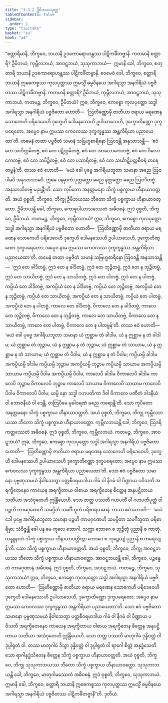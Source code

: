 ```yaml
---
title: "3.3.2 ဦမိဘယသုတ္တ"
tableOfContents: false
sidebar:
  order: 2
type: "tipitaka"
basket: "su"
book: "a4"
---
```



<DynamicBreadcrumb />

<Division number="122" book="a4" e="ch" v="15" p="438">

<Paragraph number="790" book="a4">
“စတ္တာရိမာနိ, ဘိက္ခဝေ, ဘယာနိ ဥဒကောရောဟန္တဿ ပါဋိကင်္ခိတဗ္ဗာနိ. ကတမာနိ စတ္တာရိ? ဦမိဘယံ, ကုမ္ဘီလဘယံ, အာဝဋ္ဋဘယံ, သုသုကာဘယံ—  ဣမာနိ ခေါ, ဘိက္ခဝေ, စတ္တာရိ ဘယာနိ ဥဒကောရောဟန္တဿ ပါဋိကင်္ခိတဗ္ဗာနိ. ဧဝမေဝံ ခေါ, ဘိက္ခဝေ, စတ္တာရိ ဘယာနိ ဣဓေကစ္စဿ ကုလပုတ္တဿ ဣမသ္မိံ ဓမ္မဝိနယေ အဂါရသ္မာ အနဂါရိယံ ပဗ္ဗဇိတဿ ပါဋိကင်္ခိတဗ္ဗာနိ. ကတမာနိ စတ္တာရိ? ဦမိဘယံ, ကုမ္ဘီလဘယံ, အာဝဋ္ဋဘယံ, သုသုကာဘယံ.
</Paragraph>

<Paragraph number="791" book="a4">
ကတမဉ္စ, ဘိက္ခဝေ, ဦမိဘယံ? ဣဓ, ဘိက္ခဝေ, ဧကစ္စော ကုလပုတ္တော သဒ္ဓါ အဂါရသ္မာ အနဂါရိယံ ပဗ္ဗဇိတော ဟောတိ—  ‘ဩတိဏ္ဏောမှိ ဇာတိယာ ဇရာယ မရဏေန သောကေဟိ ပရိဒေဝေဟိ ဒုက္ခေဟိ ဒေါမနဿေဟိ ဥပါယာသေဟိ, ဒုက္ခောတိဏ္ဏော ဒုက္ခပရေတော; အပ္ပေဝ နာမ ဣမဿ ကေဝလဿ ဒုက္ခက္ခန္ဓဿ အန္တကိရိယာ ပညာယေထာ’တိ. တမေနံ တထာ ပဗ္ဗဇိတံ သမာနံ သဗြဟ္မစာရိနော ဩဝဒန္တိ အနုသာသန္တိ—  ‘ဧဝံ တေ အဘိက္ကမိတဗ္ဗံ, ဧဝံ တေ ပဋိက္ကမိတဗ္ဗံ, ဧဝံ တေ အာလောကေတဗ္ဗံ, ဧဝံ တေ ဝိလောကေတဗ္ဗံ, ဧဝံ တေ သမိဉ္ဇိတဗ္ဗံ, ဧဝံ တေ ပသာရိတဗ္ဗံ, ဧဝံ တေ သင်္ဃာဋိပတ္တစီဝရံ ဓာရေတဗ္ဗန်’တိ. တဿ ဧဝံ ဟောတိ—  ‘မယံ ခေါ ပုဗ္ဗေ အဂါရိယဘူတာ သမာနာ အညေ ဩဝဒါမပိ အနုသာသာမပိ. ဣမေ ပနမှာကံ ပုတ္တမတ္တာ မညေ နတ္တမတ္တာ မညေ ဩဝဒိတဗ္ဗံ အနုသာသိတဗ္ဗံ မညန္တီ’တိ. သော ကုပိတော အနတ္တမနော သိက္ခံ ပစ္စက္ခာယ ဟီနာယာဝတ္တတိ. အယံ ဝုစ္စတိ, ဘိက္ခဝေ, ဘိက္ခု ဦမိဘယဿ ဘီတော သိက္ခံ ပစ္စက္ခာယ ဟီနာယာဝတ္တော. ဦမိဘယန္တိ ခေါ, ဘိက္ခဝေ, ကောဓူပါယာသဿေတံ အဓိဝစနံ. ဣဒံ ဝုစ္စတိ, ဘိက္ခဝေ, ဦမိဘယံ.
</Paragraph>

<Paragraph number="792" book="a4">
ကတမဉ္စ, ဘိက္ခဝေ, ကုမ္ဘီလဘယံ? ဣဓ, ဘိက္ခဝေ, ဧကစ္စော ကုလပုတ္တော သဒ္ဓါ အဂါရသ္မာ အနဂါရိယံ ပဗ္ဗဇိတော ဟောတိ—  ‘ဩတိဏ္ဏောမှိ ဇာတိယာ ဇရာယ မရဏေန သောကေဟိ ပရိဒေဝေဟိ ဒုက္ခေဟိ ဒေါမနဿေဟိ ဥပါယာသေဟိ, ဒုက္ခောတိဏ္ဏော ဒုက္ခပရေတော; အပ္ပေဝ နာမ ဣမဿ ကေဝလဿ ဒုက္ခက္ခန္ဓဿ အန္တကိရိယာ ပညာယေထာ’တိ. တမေနံ တထာ ပဗ္ဗဇိတံ သမာနံ သဗြဟ္မစာရိနော ဩဝဒန္တိ အနုသာသန္တိ—  ‘ဣဒံ တေ ခါဒိတဗ္ဗံ, ဣဒံ တေ န ခါဒိတဗ္ဗံ, ဣဒံ တေ ဘုဉ္ဇိတဗ္ဗံ, ဣဒံ တေ န ဘုဉ္ဇိတဗ္ဗံ, ဣဒံ တေ သာယိတဗ္ဗံ, ဣဒံ တေ န သာယိတဗ္ဗံ, ဣဒံ တေ ပါတဗ္ဗံ, ဣဒံ တေ န ပါတဗ္ဗံ, ကပ္ပိယံ တေ ခါဒိတဗ္ဗံ, အကပ္ပိယံ တေ န ခါဒိတဗ္ဗံ, ကပ္ပိယံ တေ ဘုဉ္ဇိတဗ္ဗံ, အကပ္ပိယံ တေ န ဘုဉ္ဇိတဗ္ဗံ, ကပ္ပိယံ တေ သာယိတဗ္ဗံ, အကပ္ပိယံ တေ န သာယိတဗ္ဗံ, ကပ္ပိယံ တေ ပါတဗ္ဗံ, အကပ္ပိယံ တေ န ပါတဗ္ဗံ, ကာလေ တေ ခါဒိတဗ္ဗံ, ဝိကာလေ တေ န ခါဒိတဗ္ဗံ, ကာလေ တေ ဘုဉ္ဇိတဗ္ဗံ, ဝိကာလေ တေ န ဘုဉ္ဇိတဗ္ဗံ, ကာလေ တေ သာယိတဗ္ဗံ, ဝိကာလေ တေ န သာယိတဗ္ဗံ, ကာလေ တေ ပါတဗ္ဗံ, ဝိကာလေ တေ န ပါတဗ္ဗန်’တိ. တဿ ဧဝံ ဟောတိ—  ‘မယံ ခေါ ပုဗ္ဗေ အဂါရိယဘူတာ သမာနာ ယံ ဣစ္ဆာမ တံ ခါဒါမ, ယံ န ဣစ္ဆာမ န တံ ခါဒါမ; ယံ ဣစ္ဆာမ တံ ဘုဉ္ဇာမ, ယံ န ဣစ္ဆာမ န တံ ဘုဉ္ဇာမ; ယံ ဣစ္ဆာမ တံ သာယာမ, ယံ န ဣစ္ဆာမ န တံ သာယာမ; ယံ ဣစ္ဆာမ တံ ပိဝါမ, ယံ န ဣစ္ဆာမ န တံ ပိဝါမ; ကပ္ပိယမ္ပိ ခါဒါမ အကပ္ပိယမ္ပိ ခါဒါမ ကပ္ပိယမ္ပိ ဘုဉ္ဇာမ အကပ္ပိယမ္ပိ ဘုဉ္ဇာမ ကပ္ပိယမ္ပိ သာယာမ အကပ္ပိယမ္ပိ သာယာမ ကပ္ပိယမ္ပိ ပိဝါမ အကပ္ပိယမ္ပိ ပိဝါမ, ကာလေပိ ခါဒါမ ဝိကာလေပိ ခါဒါမ ကာလေပိ ဘုဉ္ဇာမ ဝိကာလေပိ ဘုဉ္ဇာမ ကာလေပိ သာယာမ ဝိကာလေပိ သာယာမ ကာလေပိ ပိဝါမ ဝိကာလေပိ ပိဝါမ; ယမ္ပိ နော သဒ္ဓါ ဂဟပတိကာ ဒိဝါ ဝိကာလေ ပဏီတံ ခါဒနီယံ ဝါ ဘောဇနီယံ ဝါ ဒေန္တိ, တတြပိမေ မုခါဝရဏံ မညေ ကရောန္တီ’တိ. သော ကုပိတော အနတ္တမနော သိက္ခံ ပစ္စက္ခာယ ဟီနာယာဝတ္တတိ. အယံ ဝုစ္စတိ, ဘိက္ခဝေ, ဘိက္ခု ကုမ္ဘီလဘယဿ ဘီတော သိက္ခံ ပစ္စက္ခာယ ဟီနာယာဝတ္တော. ကုမ္ဘီလဘယန္တိ ခေါ, ဘိက္ခဝေ, ဩဒရိကတ္တဿေတံ အဓိဝစနံ. ဣဒံ ဝုစ္စတိ, ဘိက္ခဝေ, ကုမ္ဘီလဘယံ.
</Paragraph>

<Paragraph number="793" book="a4">
ကတမဉ္စ, ဘိက္ခဝေ, အာဝဋ္ဋဘယံ? ဣဓ, ဘိက္ခဝေ, ဧကစ္စော ကုလပုတ္တော သဒ္ဓါ အဂါရသ္မာ အနဂါရိယံ ပဗ္ဗဇိတော ဟောတိ—  ‘ဩတိဏ္ဏောမှိ ဇာတိယာ ဇရာယ မရဏေန သောကေဟိ ပရိဒေဝေဟိ, ဒုက္ခေဟိ ဒေါမနဿေဟိ ဥပါယာသေဟိ ဒုက္ခောတိဏ္ဏော ဒုက္ခပရေတော; အပ္ပေဝ နာမ ဣမဿ ကေဝလဿ ဒုက္ခက္ခန္ဓဿ အန္တကိရိယာ ပညာယေထာ’တိ. သော ဧဝံ ပဗ္ဗဇိတော သမာနော ပုဗ္ဗဏှသမယံ နိဝါသေတွာ ပတ္တစီဝရမာဒါယ ဂါမံ ဝါ နိဂမံ ဝါ ပိဏ္ဍာယ ပဝိသတိ အရက္ခိတေနေဝ ကာယေန အရက္ခိတာယ ဝါစာယ အရက္ခိတေန စိတ္တေန အနုပဋ္ဌိတာယ သတိယာ အသံဝုတေဟိ ဣန္ဒြိယေဟိ. သော တတ္ထ ပဿတိ ဂဟပတိံ ဝါ ဂဟပတိပုတ္တံ ဝါ ပဉ္စဟိ ကာမဂုဏေဟိ သမပ္ပိတံ သမင်္ဂီဘူတံ ပရိစာရယမာနံ. တဿ ဧဝံ ဟောတိ—  ‘မယံ ခေါ ပုဗ္ဗေ အဂါရိယဘူတာ သမာနာ ပဉ္စဟိ ကာမဂုဏေဟိ သမပ္ပိတာ သမင်္ဂီဘူတာ ပရိစာရိမှာ; သံဝိဇ္ဇန္တိ ခေါ ပန မေ ကုလေ ဘောဂါ. သက္ကာ ဘောဂေ စ ဘုဉ္ဇိတုံ ပုညာနိ စ ကာတုံ. ယန္နူနာဟံ သိက္ခံ ပစ္စက္ခာယ ဟီနာယာဝတ္တိတွာ ဘောဂေ စ ဘုဉ္ဇေယျံ ပုညာနိ စ ကရေယျန်’တိ. သော သိက္ခံ ပစ္စက္ခာယ ဟီနာယာဝတ္တတိ. အယံ ဝုစ္စတိ, ဘိက္ခဝေ, ဘိက္ခု အာဝဋ္ဋဘယဿ ဘီတော သိက္ခံ ပစ္စက္ခာယ ဟီနာယာဝတ္တော. အာဝဋ္ဋဘယန္တိ ခေါ, ဘိက္ခဝေ, ပဉ္စန္နေတံ ကာမဂုဏာနံ အဓိဝစနံ. ဣဒံ ဝုစ္စတိ, ဘိက္ခဝေ, အာဝဋ္ဋဘယံ.
</Paragraph>

<Paragraph number="794" book="a4">
ကတမဉ္စ, ဘိက္ခဝေ, သုသုကာဘယံ? ဣဓ, ဘိက္ခဝေ, ဧကစ္စော ကုလပုတ္တော သဒ္ဓါ အဂါရသ္မာ အနဂါရိယံ ပဗ္ဗဇိတော ဟောတိ—  ‘ဩတိဏ္ဏောမှိ ဇာတိယာ ဇရာယ မရဏေန သောကေဟိ ပရိဒေဝေဟိ ဒုက္ခေဟိ ဒေါမနဿေဟိ ဥပါယာသေဟိ, ဒုက္ခောတိဏ္ဏော ဒုက္ခပရေတော; အပ္ပေဝ နာမ ဣမဿ ကေဝလဿ ဒုက္ခက္ခန္ဓဿ အန္တကိရိယာ ပညာယေထာ’တိ. သော ဧဝံ ပဗ္ဗဇိတော သမာနော ပုဗ္ဗဏှသမယံ နိဝါသေတွာ ပတ္တစီဝရမာဒါယ ဂါမံ ဝါ နိဂမံ ဝါ ပိဏ္ဍာယ ပဝိသတိ အရက္ခိတေနေဝ ကာယေန အရက္ခိတာယ ဝါစာယ အရက္ခိတေန စိတ္တေန အနုပဋ္ဌိတာယ သတိယာ အသံဝုတေဟိ ဣန္ဒြိယေဟိ. သော တတ္ထ ပဿတိ မာတုဂါမံ ဒုန္နိဝတ္ထံ ဝါ ဒုပ္ပါရုတံ ဝါ. တဿ မာတုဂါမံ ဒိသွာ ဒုန္နိဝတ္ထံ ဝါ ဒုပ္ပါရုတံ ဝါ ရာဂေါ စိတ္တံ အနုဒ္ဓံသေတိ. သော ရာဂါနုဒ္ဓံသိတေန စိတ္တေန သိက္ခံ ပစ္စက္ခာယ ဟီနာယာဝတ္တတိ. အယံ ဝုစ္စတိ, ဘိက္ခဝေ, ဘိက္ခု သုသုကာဘယဿ ဘီတော သိက္ခံ ပစ္စက္ခာယ ဟီနာယာဝတ္တော. သုသုကာဘယန္တိ ခေါ, ဘိက္ခဝေ, မာတုဂါမဿေတံ အဓိဝစနံ. ဣဒံ ဝုစ္စတိ, ဘိက္ခဝေ, သုသုကာဘယံ. ဣမာနိ ခေါ, ဘိက္ခဝေ, စတ္တာရိ ဘယာနိ ဣဓေကစ္စဿ ကုလပုတ္တဿ ဣမသ္မိံ ဓမ္မဝိနယေ အဂါရသ္မာ အနဂါရိယံ ပဗ္ဗဇိတဿ ပါဋိကင်္ခိတဗ္ဗာနီ”တိ.

</Paragraph>
</Division>

<Paragraph number="795" type="center" book="a4">
ဒုတိယံ.
</Paragraph>